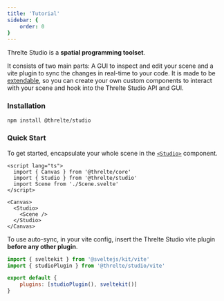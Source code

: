 ```yaml
---
title: 'Tutorial'
sidebar: {
	order: 0
}
---
```



Threlte Studio is a **spatial programming toolset**.

It consists of two main parts: A GUI to inspect and edit your scene and a
vite plugin to sync the changes in real-time to your code. It is made to be
[extendable](/reference/studio/authoring-extensions), so you can create your own custom
components to interact with your scene and hook into the Threlte Studio API and
GUI.

<Example
	path="studio/getting-started"
	hideStackblitz
	hideCode
	previewClass="!aspect-[4/3.2] !h-auto"
/>

### Installation

```bash copy
npm install @threlte/studio
```

### Quick Start

To get started, encapsulate your whole scene in the [`<Studio>`](/reference/studio/studio) component.

```svelte title=App.svelte {3,8,10}+
<script lang="ts">
  import { Canvas } from '@threlte/core'
  import { Studio } from '@threlte/studio'
  import Scene from './Scene.svelte'
</script>

<Canvas>
  <Studio>
    <Scene />
  </Studio>
</Canvas>
```

To use auto-sync, in your vite config, insert the Threlte Studio vite plugin
**before any other plugin**.

```js title=vite.config.js {2}+ {5}m
import { sveltekit } from '@sveltejs/kit/vite'
import { studioPlugin } from '@threlte/studio/vite'

export default {
	plugins: [studioPlugin(), sveltekit()]
}
```
